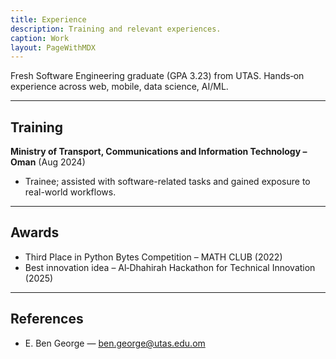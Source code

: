 ```yaml
---
title: Experience
description: Training and relevant experiences.
caption: Work
layout: PageWithMDX
---
```


Fresh Software Engineering graduate (GPA 3.23) from UTAS. Hands‑on experience across web, mobile, data science, AI/ML.

---

## Training

**Ministry of Transport, Communications and Information Technology – Oman** (Aug 2024)

- Trainee; assisted with software-related tasks and gained exposure to real-world workflows.

---

## Awards

- Third Place in Python Bytes Competition – MATH CLUB (2022)
- Best innovation idea – Al‑Dhahirah Hackathon for Technical Innovation (2025)

---

## References

- E. Ben George — ben.george@utas.edu.om
